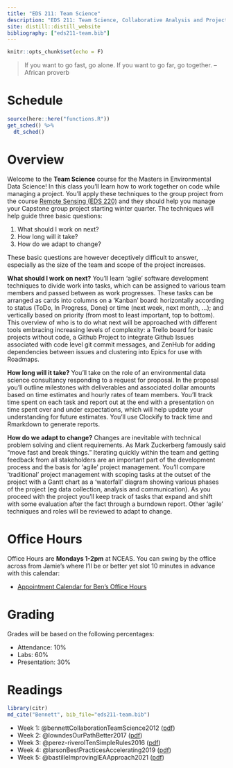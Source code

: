 ```yaml
---
title: "EDS 211: Team Science"
description: "EDS 211: Team Science, Collaborative Analysis and Project Management"
site: distill::distill_website
bibliography: ["eds211-team.bib"]
---
```


```r
knitr::opts_chunk$set(echo = F)
```

> If you want to go fast, go alone. If you want to go far, go together. -- African proverb

# Schedule

```r
source(here::here("functions.R"))
get_sched() %>% 
  dt_sched()
```

# Overview

Welcome to the **Team Science** course for the Masters in Environmental Data Science! In this class you'll learn how to work together on code while managing a project. You'll apply these techniques to the group project from the course [Remote Sensing (EDS 220)](https://github.com/samanthastevenson/EDS220_Fall2021) and they should help you manage your Capstone group project starting winter quarter.
The techniques will help guide three basic questions:

1.  What should I work on next?
2.  How long will it take?
3.  How do we adapt to change?

These basic questions are however deceptively difficult to answer, especially as the size of the team and scope of the project increases.

**What should I work on next?** You'll learn 'agile' software development techniques to divide work into tasks, which can be assigned to various team members and passed between as work progresses. These tasks can be arranged as cards into columns on a 'Kanban' board: horizontally according to status (ToDo, In Progress, Done) or time (next week, next month, ...); and vertically based on priority (from most to least important, top to bottom). This overview of who is to do what next will be approached with different tools embracing increasing levels of complexity: a Trello board for basic projects without code, a Github Project to integrate Github Issues associated with code level git commit messages, and ZenHub for adding dependencies between issues and clustering into Epics for use with Roadmaps.

**How long will it take?** You'll take on the role of an environmental data science consultancy responding to a request for proposal. In the proposal you'll outline milestones with deliverables and associated dollar amounts based on time estimates and hourly rates of team members. You'll track time spent on each task and report out at the end with a presentation on time spent over and under expectations, which will help update your understanding for future estimates. You'll use Clockify to track time and Rmarkdown to generate reports.

**How do we adapt to change?** Changes are inevitable with technical problem solving and client requirements. As Mark Zuckerberg famously said "move fast and break things." Iterating quickly within the team and getting feedback from all stakeholders are an important part of the development process and the basis for 'agile' project management. You'll compare 'traditional' project management with scoping tasks at the outset of the project with a Gantt chart as a 'waterfall' diagram showing various phases of the project (eg data collection, analysis and communication).
As you proceed with the project you'll keep track of tasks that expand and shift with some evaluation after the fact through a burndown report. Other 'agile' techniques and roles will be reviewed to adapt to change.

# Office Hours

Office Hours are **Mondays 1-2pm** at NCEAS. You can swing by the office across from Jamie's where I'll be or better yet slot 10 minutes in advance with this calendar:

- [Appointment Calendar for Ben's Office Hours](https://calendar.google.com/calendar/u/0/selfsched?sstoken=UUVjdUZyZnpvOWFDfGRlZmF1bHR8ZjA1NjI4ZmIyYjFlYTQyOTFkNThjYTM5ZTkyMTIxN2E)

# Grading

Grades will be based on the following percentages:

- Attendance: 10%
- Labs: 60%
- Presentation: 30%

# Readings

```r
library(citr)
md_cite("Bennett", bib_file="eds211-team.bib")
```

<!-- TODO: move to UCSB only Google Drive -->
- Week 1: @bennettCollaborationTeamScience2012 ([pdf](https://drive.google.com/file/d/1LJWfJTo4EWcd6Vxyfg7R6GTES-orY-3B/view?usp=sharing))
- Week 2: @lowndesOurPathBetter2017 ([pdf](https://drive.google.com/file/d/16eswlI2SFQpITD1Oqbi7NPDhTm3Xope4/view?usp=sharing))
- Week 3: @perez-riverolTenSimpleRules2016 ([pdf](https://drive.google.com/file/d/1gt0jrZ3Q6HCqSORb7_L24Twj7WiIlCwO/view?usp=sharing))
- Week 4: @larsonBestPracticesAccelerating2019 ([pdf](https://drive.google.com/file/d/1ZnAK5c-96B8G_dZkNA3SD6qppEuWz5iA/view?usp=sharing))
- Week 5: @bastilleImprovingIEAApproach2021 ([pdf](https://drive.google.com/file/d/1lZvvLdfzq9xnIpF9fxhVAFWl0laFUB4n/view?usp=sharing))



